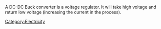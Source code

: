 A DC-DC Buck converter is a voltage regulator. It will take high voltage and return low voltage (increasing the current in the process).

{{stub}}

[[Category:Electricity]]